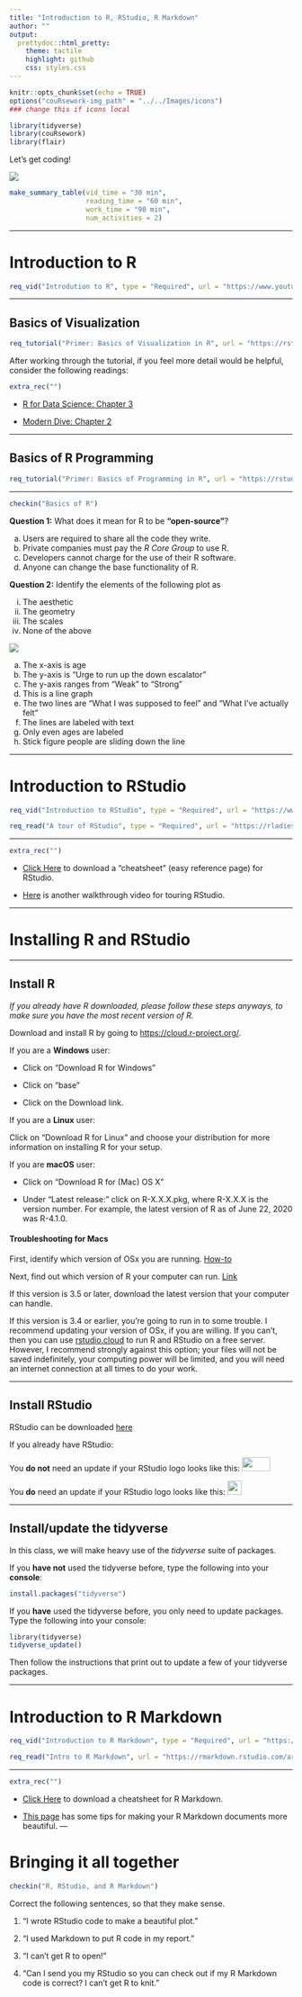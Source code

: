 ```yaml
---
title: "Introduction to R, RStudio, R Markdown"
author: ""
output:
  prettydoc::html_pretty:
    theme: tactile
    highlight: github
    css: styles.css
---
```


```r
knitr::opts_chunk$set(echo = TRUE)
options("couRsework-img_path" = "../../Images/icons") 
### change this if icons local
```

```r
library(tidyverse)
library(couRsework)
library(flair)
```

Let's get coding!

![](../../Images/silly_gifs/typing_R.gif)


```r
make_summary_table(vid_time = "30 min", 
                   reading_time = "60 min", 
                   work_time = "90 min", 
                   num_activities = 2)
```

---

# Introduction to R

```r
req_vid("Introdution to R", type = "Required", url = "https://www.youtube.com/embed/svRvp8QSvXI")
```

---

## Basics of Visualization

```r
req_tutorial("Primer: Basics of Visualization in R", url = "https://rstudio.cloud/learn/primers/1.1")
```

After working through the tutorial, if you feel more detail would be helpful,
consider the following readings:


```r
extra_rec("")
```

* [R for Data Science:  Chapter 3](https://r4ds.had.co.nz/data-visualisation.html)

* [Modern Dive: Chapter 2](https://moderndive.com/2-viz.html)

---

## Basics of R Programming

```r
req_tutorial("Primer: Basics of Programming in R", url = "https://rstudio.cloud/learn/primers/1.2")
```


---

```r
checkin("Basics of R")
```

**Question 1:** What does it mean for R to be **"open-source"**?

a) Users are required to share all the code they write.
b) Private companies must pay the *R Core Group* to use R.
c) Developers cannot charge for the use of their R software.
d) Anyone can change the base functionality of R.



**Question 2:** Identify the elements of the following plot as

(i) The aesthetic
(ii) The geometry
(iii) The scales
(iv) None of the above

<a href=<https://xkcd.com/252/"><img src="../../Images/other/xkcd.png"></a>

(a) The x-axis is age
(b) The y-axis is "Urge to run up the down escalator"
(c) The y-axis ranges from "Weak" to "Strong"
(d) This is a line graph
(e) The two lines are "What I was supposed to feel" and "What I've actually felt"
(f) The lines are labeled with text
(g) Only even ages are labeled
(h) Stick figure people are sliding down the line

---

# Introduction to RStudio

```r
req_vid("Introduction to RStudio", type = "Required", url = "https://www.youtube.com/embed/kBT2ykhz6p4")
```



```r
req_read("A tour of RStudio", type = "Required", url = "https://rladiessydney.org/courses/ryouwithme/01-basicbasics-1/")
```

---

```r
extra_rec("")
```

* [Click Here](https://github.com/rstudio/cheatsheets/raw/master/rstudio-ide.pdf) 
to download a "cheatsheet" (easy reference page) for RStudio.

* [Here](https://youtu.be/cnQ-v1UUWyE) is another walkthrough video for touring
RStudio.

---

# Installing R and RStudio

---


## Install R

*If you already have R downloaded, please follow these steps anyways, to make sure
you have the most recent version of R.*

Download and install R by going to [https://cloud.r-project.org/](https://cloud.r-project.org/).

If you are a **Windows** user: 

* Click on “Download R for Windows”

* Click on “base”

* Click on the Download link.


If you are a **Linux** user: 

Click on “Download R for Linux” and choose your distribution for more information on installing R for your setup.


If you are **macOS** user: 

* Click on “Download R for (Mac) OS X”

* Under “Latest release:” click on R-X.X.X.pkg, where R-X.X.X is the version number. For example, the latest version of R as of June 22, 2020 was R-4.1.0.



#### Troubleshooting for Macs

First, identify which version of OSx you are running.  [How-to](https://support.apple.com/en-us/HT201260)

Next, find out which version of R your computer can run.  [Link](https://cran.r-project.org/bin/macosx/)

If this version is 3.5 or later, download the latest version that your computer can handle.

If this version is 3.4 or earlier, you're going to run in to some trouble.  I recommend updating your version of OSx, if you are willing.  If you can't, then you can use [rstudio.cloud](rstudio.cloud) to run R and RStudio on a free server.  However, I recommend strongly against this option; your files will not be saved indefinitely, your computing power will be limited, and you will need an internet connection at all times to do your work.

---

## Install RStudio

RStudio can be downloaded [here](https://rstudio.com/products/rstudio/download/)

If you already have RStudio:

You **do not** need an update if your RStudio logo looks like this: <img src='../../Images/other/rs_icon_new.png' height='25' width='50'>

You **do** need an update if your RStudio logo looks like this: <img src='../../Images/other/rs_icon_old.png' height='25' width='25'>


---

## Install/update the tidyverse

In this class, we will make heavy use of the *tidyverse* suite of packages.

If you **have not** used the tidyverse before, type the following into your **console**:

```r
install.packages("tidyverse")
```

If you **have** used the tidyverse before, you only need to update packages.  
Type the following into your console:

```r
library(tidyverse)
tidyverse_update()
```

Then follow the instructions that print out to update a few of your tidyverse packages.


---

# Introduction to R Markdown

```r
req_vid("Introduction to R Markdown", type = "Required", url = "https://www.youtube.com/embed/Zt6MJ2m2bNk")
```


```r
req_read("Intro to R Markdown", url = "https://rmarkdown.rstudio.com/articles_intro.html")
```

---

```r
extra_rec("")
```


* [Click Here](https://github.com/rstudio/cheatsheets/raw/master/rmarkdown-2.0.pdf) 
to download a cheatsheet for R Markdown.

* [This page](https://holtzy.github.io/Pimp-my-rmd/) has some tips for making your
R Markdown documents more beautiful.
---

# Bringing it all together

```r
checkin("R, RStudio, and R Markdown")
```

Correct the following sentences, so that they make sense.

1. "I wrote RStudio code to make a beautiful plot."

2. "I used Markdown to put R code in my report."

3. "I can't get R to open!"

4. "Can I send you my RStudio so you can check out if my R Markdown code is 
correct?  I can't get R to knit."